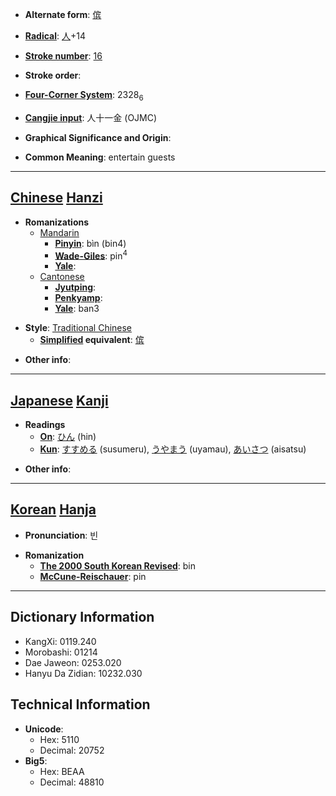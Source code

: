 * '''Alternate form''': [[傧]]

* '''[[Wiktionary:Chinese radical index| Radical]]''': [[Wiktionary:Chinese radical index 人|人]]+14

* '''[[Wiktionary:Chinese total strokes index|Stroke number]]''': [[Wiktionary:Chinese total strokes index 16|16]]

* '''Stroke order''': 

* '''[[Wiktionary:Chinese four corner index|Four-Corner System]]''': 2328<sub>6</sub>

* '''[[Wiktionary:Chinese Cangjie index|Cangjie input]]''': 人十一金 (OJMC)

* '''Graphical Significance and Origin''': 

* '''Common Meaning''': entertain guests

----

== [[Chinese]] [[Hanzi]] ==

* '''Romanizations'''
** [[Mandarin]]
*** '''[[Pinyin]]''': bìn (bin4)
*** '''[[Wade-Giles]]''': pin<sup>4</sup>
*** '''[[Yale]]''': 
**[[Cantonese]]
***'''[[Jyutping]]''':
***'''[[Penkyamp]]''': 
***'''[[Yale]]''': ban3

* '''Style''': [[Traditional Chinese]] 
** '''[[Simplified Chinese|Simplified]] equivalent''': [[傧]]

* '''Other info''': 

----

== [[Japanese]] [[Kanji]] ==

* '''Readings'''
** '''[[On]]''': [[ひん]] (hin)
** '''[[Kun]]''': [[すすめる]] (susumeru), [[うやまう]] (uyamau), [[あいさつ]] (aisatsu)

* '''Other info''':  

----

== [[Korean]] [[Hanja]] ==

* '''Pronunciation''': 빈

* '''Romanization'''
** '''[[The 2000 South Korean Revised Romanization|The 2000 South Korean Revised]]''': bin
** '''[[McCune-Reischauer]]''': pin

----

== Dictionary Information ==

* KangXi: 0119.240
* Morobashi: 01214
* Dae Jaweon: 0253.020
* Hanyu Da Zidian: 10232.030

== Technical Information ==

* '''Unicode''':
** Hex: 5110
** Decimal: 20752
* '''Big5''':
** Hex: BEAA
** Decimal: 48810